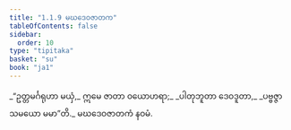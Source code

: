 ```yaml
---
title: "1.1.9 မဃဒေဝဇာတက"
tableOfContents: false
sidebar:
  order: 10
type: "tipitaka"
basket: "su"
book: "ja1"
---
```



<DynamicBreadcrumb />

<Division number="9" book="ja1">

<Paragraph number="18" type="verses" book="ja1">
_“ဥတ္တမင်္ဂရုဟာ မယှံ,_  
ဣမေ ဇာတာ ဝယောဟရာ;_  
_ပါတုဘူတာ ဒေဝဒူတာ,_  
_ပဗ္ဗဇ္ဇာသမယော မမာ”တိ._  


</Paragraph>
</Division>

<Paragraph number="19" type="center" book="ja1">
မဃဒေဝဇာတကံ နဝမံ.
</Paragraph>